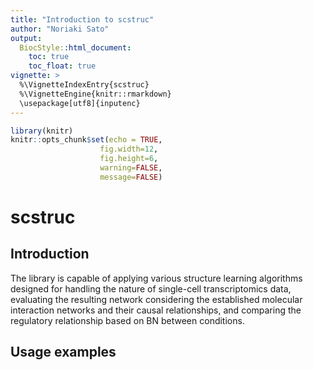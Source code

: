 ```yaml
---
title: "Introduction to scstruc"
author: "Noriaki Sato"
output:
  BiocStyle::html_document:
    toc: true
    toc_float: true
vignette: >
  %\VignetteIndexEntry{scstruc}
  %\VignetteEngine{knitr::rmarkdown}
  \usepackage[utf8]{inputenc}
---
```


```r
library(knitr)
knitr::opts_chunk$set(echo = TRUE,
                    fig.width=12,
                    fig.height=6,
                    warning=FALSE,
                    message=FALSE)
```

# scstruc

## Introduction

The library is capable of applying various structure learning algorithms designed for handling the nature of single-cell transcriptomics data, evaluating the resulting network considering the established molecular interaction networks and their causal relationships, and comparing the regulatory relationship based on BN between conditions.

## Usage examples
